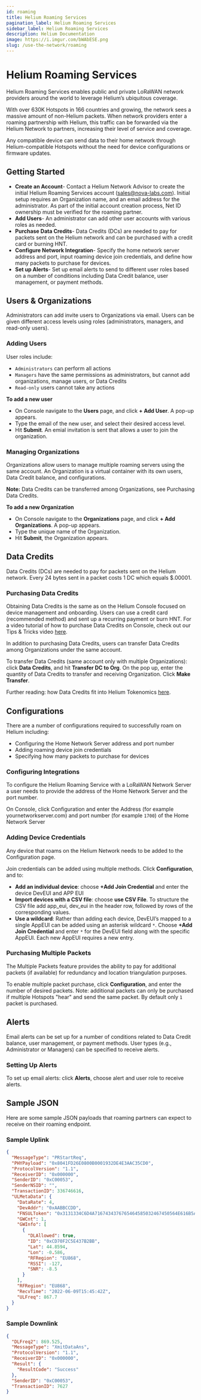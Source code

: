 ```yaml
---
id: roaming
title: Helium Roaming Services
pagination_label: Helium Roaming Services
sidebar_label: Helium Roaming Services
description: Helium Documentation
image: https://i.imgur.com/bWAbESE.png
slug: /use-the-network/roaming
---
```


# Helium Roaming Services

Helium Roaming Services enables public and private LoRaWAN network providers around the world to
leverage Helium’s ubiquitous coverage.

With over 630K Hotspots in 166 countries and growing, the network sees a massive amount of
non-Helium packets. When network providers enter a roaming partnership with Helium, this traffic can
be forwarded via the Helium Network to partners, increasing their level of service and coverage.

Any compatible device can send data to their home network through Helium-compatible Hotspots without
the need for device configurations or firmware updates.

## Getting Started

- **Create an Account**- Contact a Helium Network Advisor to create the initial Helium Roaming
  Services account (sales@nova-labs.com). Initial setup requires an Organization name, and an email
  address for the administrator. As part of the initial account creation process, Net ID ownership
  must be verified for the roaming partner.
- **Add Users**- An administrator can add other user accounts with various roles as needed.
- **Purchase Data Credits**- Data Credits (DCs) are needed to pay for packets sent on the Helium
  network and can be purchased with a credit card or burning HNT.
- **Configure Network Integration**- Specify the home network server address and port, input roaming
  device join credentials, and define how many packets to purchase for devices.
- **Set up Alerts**- Set up email alerts to send to different user roles based on a number of
  conditions including Data Credit balance, user management, or payment methods.

## Users & Organizations

Administrators can add invite users to Organizations via email. Users can be given different access
levels using roles (administrators, managers, and read-only users).

### Adding Users

User roles include:

- `Administrators` can perform all actions
- `Managers` have the same permissions as administrators, but cannot add organizations, manage
  users, or Data Credits
- `Read-only` users cannot take any actions

**To add a new user**

- On Console navigate to the **Users** page, and click **+ Add User**. A pop-up appears.
- Type the email of the new user, and select their desired access level.
- Hit **Submit**. An emial invitation is sent that allows a user to join the organization.

### Managing Organizations

Organizations allow users to manage multiple roaming servers using the same account. An Organization
is a virtual container with its own users, Data Credit balance, and configurations.

**Note:** Data Credits can be transferred among Organizations, see Purchasing Data Credits.

**To add a new Organization**

- On Console navigate to the **Organizations** page, and click **+ Add Organizations**. A pop-up
  appears.
- Type the unique name of the Organization.
- Hit **Submit**, the Organization appears.

## Data Credits

Data Credits (DCs) are needed to pay for packets sent on the Helium network. Every 24 bytes sent in
a packet costs 1 DC which equals $.00001.

### Purchasing Data Credits

Obtaining Data Credits is the same as on the Helium Console focused on device management and
onboarding. Users can use a credit card (recommended method) and sent up a recurring payment or burn
HNT. For a video tutorial of how to purchase Data Credits on Console, check out our Tips & Tricks
video [here](https://youtu.be/jyMGLymuOCE).

In addition to purchasing Data Credits, users can transfer Data Credits among Organizations under
the same account.

To transfer Data Credits (same account only with multiple Organizations): click **Data Credits**,
and hit **Transfer DC to Org**. On the pop up, enter the quantity of Data Credits to transfer and
receiving Organization. Click **Make Transfer**.

Further reading: how Data Credits fit into Helium Tokenomics
[here](https://docs.helium.com/blockchain/helium-token/#data-credits-and-burn-and-mint-economics).

## Configurations

There are a number of configurations required to successfully roam on Helium including:

- Configuring the Home Network Server address and port number
- Adding roaming device join credentials
- Specifying how many packets to purchase for devices

### Configuring Integrations

To configure the Helium Roaming Service with a LoRaWAN Network Server a user needs to provide the
address of the Home Network Server and the port number.

On Console, click Configuration and enter the Address (for example yournetworkserver.com) and port
number (for example `1700`) of the Home Network Server

### Adding Device Credentials

Any device that roams on the Helium Network needs to be added to the Configuration page.

Join credentials can be added using multiple methods. Click **Configuration**, and to:

- **Add an individual device**: choose **+Add Join Credential** and enter the device DevEUI and APP
  EUI
- **Import devices with a CSV file**: choose **use CSV File**. To structure the CSV file add
  app_eui, dev_eui in the header row, followed by rows of the corresponding values.
- **Use a wildcard**: Rather than adding each device, DevEUI’s mapped to a single AppEUI can be
  added using an asterisk wildcard `*`. Choose **+Add Join Credential** and enter `*` for the DevEUI
  field along with the specific AppEUI. Each new AppEUI requires a new entry.

### Purchasing Multiple Packets

The Multiple Packets feature provides the ability to pay for additional packets (if available) for
redundancy and location triangulation purposes.

To enable multiple packet purchase, click **Configuration**, and enter the number of desired
packets. Note: additional packets can only be purchased if multiple Hotspots "hear" and send the
same packet. By default only `1` packet is purchased.

## Alerts

Email alerts can be set up for a number of conditions related to Data Credit balance, user
management, or payment methods. User types (e.g., Administrator or Managers) can be specified to
receive alerts.

### Setting Up Alerts

To set up email alerts: click **Alerts**, choose alert and user role to receive alerts.

## Sample JSON

Here are some sample JSON payloads that roaming partners can expect to receive on their roaming
endpoint.

### Sample Uplink

```json
{
  "MessageType": "PRStartReq",
  "PHYPayload": "0x8041FD26E0800B0001932DE4E3AAC35CD0",
  "ProtocolVersion": "1.1",
  "ReceiverID": "0x000000",
  "SenderID": "0xC00053",
  "SenderNSID": "",
  "TransactionID": 336746616,
  "ULMetaData": {
    "DataRate": 4,
    "DevAddr": "0xAABBCCDD",
    "FNSULToken": "0x3131334C6D4A7167434376765464585032467450564E616B5A5871576A7A6E4A6F76715863665A69664D745046796A666463623A45553836383A353838313637383235",
    "GWCnt": 1,
    "GWInfo": [
      {
        "DLAllowed": true,
        "ID": "0xCD70F2C5E437B2BB",
        "Lat": 44.8594,
        "Lon": -0.586,
        "RFRegion": "EU868",
        "RSSI": -127,
        "SNR": -8.5
      }
    ],
    "RFRegion": "EU868",
    "RecvTime": "2022-06-09T15:45:42Z",
    "ULFreq": 867.7
  }
}
```

### Sample Downlink

```json
{
  "DLFreq2": 869.525,
  "MessageType": "XmitDataAns",
  "ProtocolVersion": "1.1",
  "ReceiverID": "0x000000",
  "Result": {
    "ResultCode": "Success"
  },
  "SenderID": "0xC00053",
  "TransactionID": 7627
}
```
